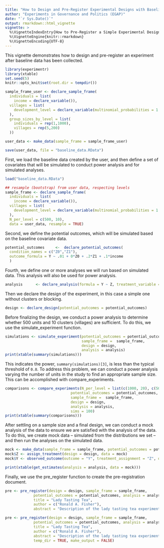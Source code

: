 ```yaml
---
title: "How to Design and Pre-Register Experimental Designs with Baseline Data"
author: "Experiments in Governance and Politics (EGAP)"
date: "`r Sys.Date()`"
output: rmarkdown::html_vignette
vignette: >
  %\VignetteIndexEntry{How to Pre-Register a Simple Experimental Design using the registration package}
  %\VignetteEngine{knitr::rmarkdown}
  %\VignetteEncoding{UTF-8}
---
```


This vignette demonstrates how to design and pre-register an experiment after baseline data has been collected.

```r
library(experimentr)
library(xtable)
set.seed(5)
knitr::opts_knit$set(root.dir = tempdir())
```

```r
sample_frame_user <- declare_sample_frame(
  individuals = list(
    income = declare_variable()),
  villages = list(
    development_level = declare_variable(multinomial_probabilities = 1:5/sum(1:5))
  ),
  group_sizes_by_level = list(
    individuals = rep(1,1000), 
    villages = rep(5,200)
  ))

user_data <- make_data(sample_frame = sample_frame_user)

save(user_data, file = "baseline_data.RData")
```

First, we load the baseline data created by the user, and then define a set of covariates that will be simulated to conduct power analysis and for simulated analyses.

```r
load("baseline_data.RData")

## resample (bootstrap) from user data, respecting levels
sample_frame <- declare_sample_frame(
  individuals = list(
    income = declare_variable()),
  villages = list(
    development_level = declare_variable(multinomial_probabilities = 1:5/sum(1:5))
  ),
  N_per_level = c(500, 10),
  data = user_data, resample = TRUE)
```
  
Second, we define the potential outcomes, which will be simulated based on the baseline covariate data.

```r
potential_outcomes     <-  declare_potential_outcomes(
  condition_names = c("Z0","Z1"),
  outcome_formula = Y ~ .01 + 0*Z0 + .2*Z1 + .1*income
  )
```

Fourth, we define one or more analyses we will run based on simulated data. This analysis will also be used for power analysis.


```r
analysis      <- declare_analysis(formula = Y ~ Z, treatment_variable = "Z", estimator = difference_in_means)
```

Then we declare the design of the experiment, in this case a simple one without clusters or blocking.

```r
design <- declare_design(potential_outcomes = potential_outcomes)
```

Before finalizing the design, we conduct a power analysis to determine whether 500 units and 10 clusters (villages) are sufficient. To do this, we use the simulate_experiment function.

```r
simulations <- simulate_experiment(potential_outcomes = potential_outcomes, 
                                   sample_frame =  sample_frame, 
                                   design = design, 
                                   analysis = analysis)
print(xtable(summary(simulations)))
```

This indicates the power, `summary(simulations)[3]`, is less than the typical threshold of `0.8`. To address this problem, we can conduct a power analysis varying the number of units in the study to find an appropriate sample size. This can be accomplished with compare_experiments.

```r
comparisons <- compare_experiments(N_per_level = list(c(1000, 20), c(500, 50), c(250, 100)),
                              potential_outcomes = potential_outcomes, 
                              sample_frame =  sample_frame, 
                              design = design, 
                              analysis = analysis, 
                              sims = 100)
print(xtable(summary(comparisons)))
```

After settling on a sample size and a final design, we can conduct a mock analysis of the data to ensure we are satisfied with the analysis of the data. To do this, we create mock data -- simulated from the distributions we set -- and then run the analyses on the simulated data.

```r
mock <- make_data(sample_frame = sample_frame, potential_outcomes = potential_outcomes)
mock$Z <- assign_treatment(design = design, data = mock)
mock$Y <- observed_outcome(outcome = "Y", treatment_assignment = "Z", data = mock)
```

```r
print(xtable(get_estimates(analysis = analysis, data = mock)))
```

Finally, we use the pre_register function to create the pre-registration document.


```r
pre <- pre_register(design = design, sample_frame = sample_frame, 
             potential_outcomes = potential_outcomes, analysis = analysis, 
             title = "Lady Tasting Tea", 
             author = c("Ronald A. Fisher"), 
             abstract = "Description of the lady tasting tea experiment")
```

```r
pre <- pre_register(design = design, sample_frame = sample_frame, 
             potential_outcomes = potential_outcomes, analysis = analysis, 
             title = "Lady Tasting Tea", 
             author = c("Ronald A. Fisher"), 
             abstract = "Description of the lady tasting tea experiment",
             temp_dir = TRUE, make_output = FALSE)
```
